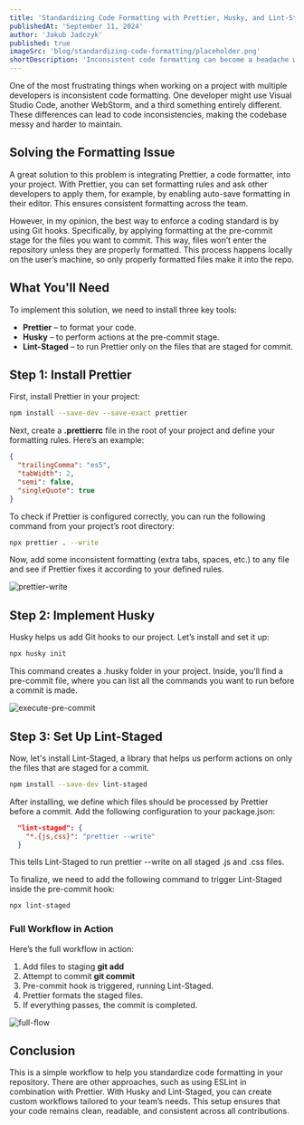 ```yaml
---
title: 'Standardizing Code Formatting with Prettier, Husky, and Lint-Staged'
publishedAt: 'September 11, 2024'
author: 'Jakub Jadczyk'
published: true
imageSrc: 'blog/standardizing-code-formatting/placeholder.png'
shortDescription: 'Inconsistent code formatting can become a headache when working in a team. This post covers how to integrate Prettier, Husky, and Lint-Staged to enforce consistent formatting in your project.'
---
```


One of the most frustrating things when working on a project with multiple developers is inconsistent code formatting. One developer might use Visual Studio Code, another WebStorm, and a third something entirely different. These differences can lead to code inconsistencies, making the codebase messy and harder to maintain.

## Solving the Formatting Issue

A great solution to this problem is integrating Prettier, a code formatter, into your project. With Prettier, you can set formatting rules and ask other developers to apply them, for example, by enabling auto-save formatting in their editor. This ensures consistent formatting across the team.

However, in my opinion, the best way to enforce a coding standard is by using Git hooks. Specifically, by applying formatting at the pre-commit stage for the files you want to commit. This way, files won’t enter the repository unless they are properly formatted. This process happens locally on the user’s machine, so only properly formatted files make it into the repo.

## What You'll Need

To implement this solution, we need to install three key tools:

- **Prettier** – to format your code.
- **Husky** – to perform actions at the pre-commit stage.
- **Lint-Staged** – to run Prettier only on the files that are staged for commit.

## Step 1: Install Prettier

First, install Prettier in your project:

```bash
npm install --save-dev --save-exact prettier
```

Next, create a **.prettierrc** file in the root of your project and define your formatting rules. Here’s an example:

```json
{
  "trailingComma": "es5",
  "tabWidth": 2,
  "semi": false,
  "singleQuote": true
}

```

To check if Prettier is configured correctly, you can run the following command from your project’s root directory: 

```bash
npx prettier . --write
```

Now, add some inconsistent formatting (extra tabs, spaces, etc.) to any file and see if Prettier fixes it according to your defined rules.

![prettier-write](/blog/standardizing-code-formatting/prettier-write.gif)

## Step 2: Implement Husky

Husky helps us add Git hooks to our project. Let’s install and set it up:

```bash
npx husky init
```

This command creates a .husky folder in your project. Inside, you'll find a pre-commit file, where you can list all the commands you want to run before a commit is made.

![execute-pre-commit](/blog/standardizing-code-formatting/execute-pre-commit.gif)


## Step 3: Set Up Lint-Staged

Now, let's install Lint-Staged, a library that helps us perform actions on only the files that are staged for a commit.

```bash
npm install --save-dev lint-staged
```

After installing, we define which files should be processed by Prettier before a commit. Add the following configuration to your package.json:

```json
  "lint-staged": {
    "*.{js,css}": "prettier --write"
  }
```

This tells Lint-Staged to run prettier --write on all staged .js and .css files.

To finalize, we need to add the following command to trigger Lint-Staged inside the pre-commit hook:

```bash
npx lint-staged
```

### Full Workflow in Action

Here’s the full workflow in action:

1. Add files to staging **git add**
2. Attempt to commit **git commit**
3. Pre-commit hook is triggered, running Lint-Staged.
4. Prettier formats the staged files.
5. If everything passes, the commit is completed.


![full-flow](/blog/standardizing-code-formatting/full-flow.gif)

## Conclusion

This is a simple workflow to help you standardize code formatting in your repository. There are other approaches, such as using ESLint in combination with Prettier. With Husky and Lint-Staged, you can create custom workflows tailored to your team’s needs. This setup ensures that your code remains clean, readable, and consistent across all contributions.